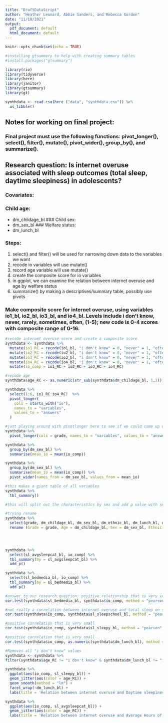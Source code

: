```yaml
---
title: "DraftDataScript"
author: "Heather Leonard, Abbie Sanders, and Rebecca Gordon"
date: "11/18/2021"
output:
  pdf_document: default
  html_document: default
---
```


```r
knitr::opts_chunk$set(echo = TRUE)
```
```r
#installing gtsummary to help with creating summary tables
#install.packages("gtsummary")
```


```r
library(rio)
library(tidyverse)
library(here)
library(janitor)
library(gtsummary)
library(gt)

```
```r
synthdata <- read.csv(here ("data", "synthdata.csv")) %>%
  as_tibble()
```

## Notes for working on final project:
### Final project must use the following functions: pivot_longer(), select(), filter(), mutate(), pivot_wider(), group_by(), and summarize().

## Research question: Is internet overuse associated with sleep outcomes (total sleep, daytime sleepiness) in adolescents?

### Covariates: 

### Child age:
- dm_childage_bl
### Child sex:
- dm_sex_bl
### Welfare status:
- dm_lunch_bl 

### Steps:

1. select() and filter() will be used for narrowing down data to the variables we want
2. recode io variables will use mutate()
3. record age variable will use mutate()
4. create the composite score for io variables
5. in ggplot,  we can examine the relation between internet overuse and age by welfare status
6. summarize() by making a descriptives/summary table, possibly use pivots

### Make composite score for internet overuse, using variables io1_bl, io2_bl, io3_bl, and io4_bl. Levels include i don't know, never, rarely, sometimes, often, (1-5); new code is 0-4 scores with composite range of 0-16.

```r
#recode internet overuse score and create a composite score 
synthdata <- synthdata %>%
  mutate(io1_RC = recode(io1_bl, "i don't know" = 0, "never" = 1, "often" = 2, "rarely" = 3, "sometimes" = 4))%>%
  mutate(io2_RC = recode(io2_bl, "i don't know" = 0, "never" = 1, "often" = 2, "rarely" = 3, "sometimes" = 4)) %>%
  mutate(io3_RC = recode(io3_bl, "i don't know" = 0, "never" = 1, "often" = 2, "rarely" = 3, "sometimes" = 4)) %>%
  mutate(io4_RC = recode(io4_bl, "i don't know" = 0, "never" = 1, "often" = 2, "rarely" = 3, "sometimes" = 4)) %>%
  mutate(io_comp = io1_RC + io2_RC + io3_RC + io4_RC)

#recode age
synthdata$age_RC <- as.numeric(str_sub(synthdata$dm_childage_bl, 1,2)) 

```


```r
synthdata %>%
  select(1:6, io1_RC:io4_RC)  %>%
  pivot_longer(
    cols = starts_with("io"),
    names_to = "variables",
    values_to = "answers"
  )
```


```r
#just playing around with pivotlonger here to see if we could come up with anything. it didn't work well. Need to come up with something.
synthdata %>% 
  pivot_longer(cols = grade, names_to = "variables", values_to = "answers")
```

```r
synthdata %>% 
  group_by(dm_sex_bl) %>% 
  summarise(mean_io = mean(io_comp))
```


```r
synthdata %>% 
  group_by(dm_sex_bl) %>% 
  summarise(mean_io = mean(io_comp)) %>% 
  pivot_wider(names_from = dm_sex_bl, values_from = mean_io)
```


```r
#this makes a giant table of all variables
synthdata %>% 
  tbl_summary()
```

```r
#this will split out the characteristics by sex and add p value with second line. filtered out one gender answer of "other." 

#trying rename
synthdata %>%
  select(grade, dm_childage_bl, dm_sex_bl, dm_ethnic_bl, dm_lunch_bl, dm_race_bl, sl_sleepy_bl, sl_avgsleepcat_bl, io_comp) %>%
  rename (Grade = grade, Age = dm_childage_bl, Sex = dm_sex_bl, Ethnicity = dm_ethnic_bl, "Free/reduced lunch" = dm_lunch_bl, Race = dm_race_bl, "Average daytime sleepiness" = sl_sleepy_bl, "Average weekly hours of sleep per night" = sl_avgsleepcat_bl, "Average internet overuse" = io_comp)


 
```

```r
synthdata %>% 
  select(sl_avgsleepcat_bl, io_comp) %>% 
  tbl_summary(by = sl_avgsleepcat_bl) %>% 
  add_p()
```

```r
synthdata %>% 
  select(sl_bedmedia_bl, io_comp) %>% 
  tbl_summary(by = sl_bedmedia_bl) %>% 
  add_p()
```
```r
#answer to our research question: positive relationship that is very very small
cor.test(synthdata$sl_bedmedia_bl, synthdata$io_comp, method = "pearson", use = "complete.obs")

```

```r
#not really a correlation between internet overuse and total sleep on school nights
cor.test(synthdata$io_comp, synthdata$sl_sleepschool_bl, method = "pearson", use = "complete.obs")
```


```r
#positive correlation that is very small
cor.test(synthdata$io_comp, synthdata$sl_sleepy_bl, method = "pearson", use = "complete.obs")
```
```r
#positive correlation that is very small
cor.test(synthdata$io_comp, as.numeric(synthdata$dm_lunch_bl), method = "pearson", use = "complete.obs")
```

```r

#Removes all "i don't know" values
synthdata <- synthdata %>% 
filter(synthdata$age_RC != "i don't know" & synthdata$dm_lunch_bl != "i don't know")

synthdata %>% 
  ggplot(aes(io_comp, sl_sleepy_bl)) +
  geom_jitter(aes(color = age_RC)) +
  geom_smooth(method = "lm") +
  facet_wrap(~dm_lunch_bl) +
  labs(title = 'Relation between internet overuse and Daytime sleepiness', subtitle = 'Scatter plot by welfare status', x = 'Internet Overuse score', y = 'Daytime sleepiness', color = 'Age')

synthdata %>% 
  ggplot(aes(io_comp, sl_avgsleepcat_bl)) +
  geom_jitter(aes(color = age_RC)) +
  labs(title = 'Relation between internet overuse and Average Hours of sleep', x = 'Internet Overuse score', y = 'Hours of sleep', color = 'Age')

```
